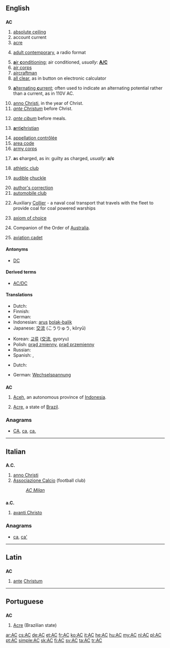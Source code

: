{{also|Appendix:Variations of "ac"}}
==English==
{{wikipedia}}
==={{initialism-old|en}}===
'''AC'''

# [[absolute ceiling]]
# account current
# [[acre]]
# {{music}} [[w:Adult contemporary|adult contemporary]], a radio format
# [[air conditioning|'''a'''ir '''c'''onditioning]]; air conditioned, ''usually'':  '''[[A/C]]'''
# [[air corps]]
# [[aircraftman]]
# [[all clear]], as in button on electronic calculator
# {{electricity}} [[alternating current|'''a'''lternating '''c'''urrent]]; often used to indicate an alternating potential rather than a current, as in 110V AC.
# [[anno Christi]], in the year of Christ.
# ''[[ante Christum]]'' before Christ. 
# {{medical}} ''[[ante cibum]]'' before meals. 
# {{religion}} [[antichristian|'''a'''nti'''c'''hristian]]
# [[appellation contrôlée]]
# [[area code]]
# [[army corps]]
# {{legal}} '''a'''s '''c'''harged, as in:  guilty as charged, ''usually'':  '''a/c'''
# [[athletic club]]
# {{Internet|slang}} [[audible]] [[chuckle]]
# [[author's correction]]
# [[automobile club]]
# {{US|military}} Auxiliary [[collier|Collier]] - a naval coal transport that travels with the fleet to provide coal for coal powered warships
# {{set theory}} [[axiom of choice]]
# {{Australia}} Companion of the Order of [[Australia]].
# [[aviation cadet]]

====Antonyms====
* [[DC]]

====Derived terms====
* [[AC/DC]]

====Translations====
{{trans-top|alternating current}}
* Dutch: {{t+|nl|wisselstroom}}
* Finnish: {{t+|fi|vaihtovirta}}
* German: {{t+|de|Wechselstrom|m}}
* Indonesian: [[arus]] [[bolak-balik]]
* Japanese: [[交流]] (こうりゅう, kōryū)
{{trans-mid}}
* Korean: [[교류]] ([[交流]], gyoryu)
* Polish: [[prąd zmienny]], [[prąd przemienny]]
* Russian: {{t+|ru|переменный ток|m|sc=Cyrl|tr=pereménnyj tok}}
* Spanish: {{t-|es|CA}}, {{t-|es|corriente alterna}}
{{trans-bottom}}
{{trans-top|alternating potential}}
* Dutch: {{t+|nl|wisselspanning}}
{{trans-mid}}
* German: [[Wechselspannung]]
{{trans-bottom}}

==={{abbreviation-old|en}}===
'''AC'''

# [[Aceh]], an autonomous province of [[Indonesia]].
# {{context|Brazil}} [[Acre]], a state of [[Brazil]].

===Anagrams===
* [[CA#English|CA]], [[ca#English|ca]], [[ca.#English|ca.]]

----

==Italian==

==={{abbreviation-old|lang=it}}===
'''A.C.'''

# [[anno Christi]]
# [[Associazione Calcio]] (football club)
#: ''[[w:AC Milan|AC Milan]]''

==={{abbreviation-old|lang=it}}===
'''a.C.'''

# [[avanti Christo]]

===Anagrams===
* [[ca#Italian|ca]], [[ca'#Italian|ca']]

----

==Latin==

==={{initialism-old|la}}===
'''AC'''

# [[ante]] [[Christum]]

----

==Portuguese==

==={{abbreviation-old|lang=pt}}===
'''AC'''

# [[Acre]] (Brazilian state)

[[ar:AC]]
[[cs:AC]]
[[de:AC]]
[[et:AC]]
[[fr:AC]]
[[ko:AC]]
[[it:AC]]
[[he:AC]]
[[hu:AC]]
[[my:AC]]
[[nl:AC]]
[[pl:AC]]
[[pt:AC]]
[[simple:AC]]
[[sk:AC]]
[[fi:AC]]
[[sv:AC]]
[[ta:AC]]
[[tr:AC]]